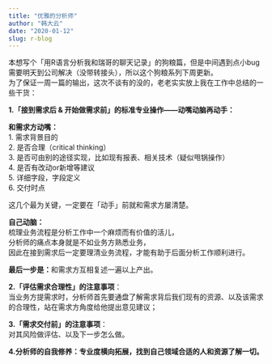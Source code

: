 ```yaml
---
title: "优雅的分析师"
author: "韩大云"
date: "2020-01-12"
slug: r-blog
---
```


本想写个「用R语言分析我和瑞哥的聊天记录」的狗粮篇，但是中间遇到点小bug需要明天到公司解决（没带转接头），所以这个狗粮系列下周更新。<br>
为了保证一周一篇的输出，这次不谈有的没的，老老实实放上我在工作中总结的一些干货：<br>

**1.「接到需求后 & 开始做需求前」的标准专业操作——动嘴动脑再动手：**<br>

**和需求方动嘴：**<br>
  1. 需求背景目的<br>
	2. 是否合理（critical thinking）<br>
	3. 是否可由别的途径实现，比如现有报表、相关技术（疑似甩锅操作）<br>
	4. 是否有改动or新增等建议<br>
	5. 详细字段，字段定义<br>
	6. 交付时点<br>

这几个最为关键，一定要在「动手」前就和需求方屡清楚。

**自己动脑：**<br>
梳理业务流程是分析工作中一个麻烦而有价值的活儿，<br>
分析师的痛点本身就是不如业务方熟悉业务，<br>
因此在接到需求后一定要理清业务流程，才能有助于后面分析工作顺利进行。

**最后一步是：**和需求方互相复述一遍以上产出。<br>

**2.「评估需求合理性」的注意事项**：<br>
当业务方提需求时，分析师首先要通盘了解需求背后我们现有的资源、以及该需求的合理性，站在需求方角度给他提出意见建议；

**3.「需求交付前」的注意事项**：<br>
对其风险做评估、以及下一步怎么做。<br>

**4.分析师的自我修养：专业度横向拓展，找到自己领域合适的人和资源了解一切。**